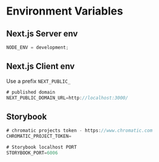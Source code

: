 
<Meta title="Environment Variables" />

# Environment Variables

## Next.js Server env

```ts
NODE_ENV = development;
```

## Next.js Client env

Use a prefix `NEXT_PUBLIC_`

```ts
# published domain
NEXT_PUBLIC_DOMAIN_URL=http://localhost:3000/
```

## Storybook

```ts
# chromatic projects token - https://www.chromatic.com
CHROMATIC_PROJECT_TOKEN=

# Storybook localhost PORT
STORYBOOK_PORT=6006
```
